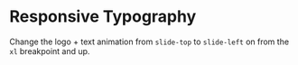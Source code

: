 # Responsive Typography

Change the logo + text animation from `slide-top` to `slide-left` on from the `xl` breakpoint and up.
